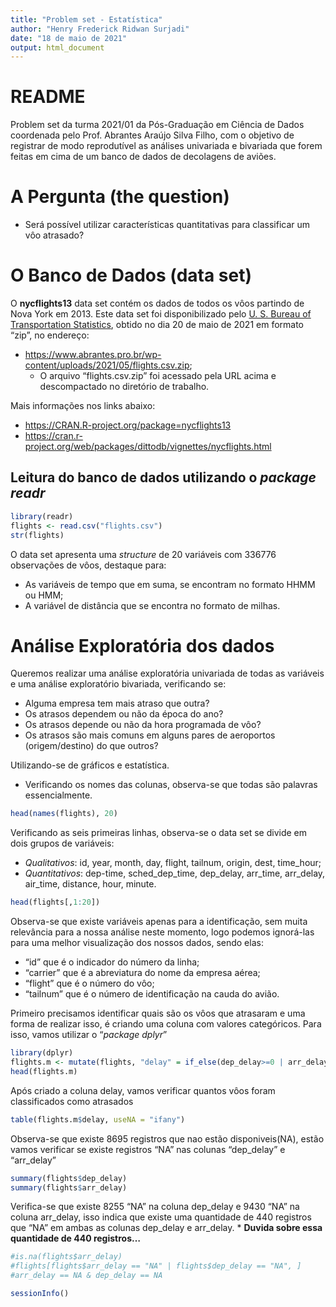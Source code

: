 ```yaml
---
title: "Problem set - Estatística"
author: "Henry Frederick Ridwan Surjadi"
date: "18 de maio de 2021"
output: html_document
---
```

# README
Problem set da turma 2021/01 da Pós-Graduação em Ciência de Dados coordenada pelo Prof. Abrantes Araújo Silva Filho, com o objetivo de registrar de modo reprodutível as análises univariada e bivariada que forem feitas em cima de um banco de dados de decolagens de aviões.

#  A Pergunta (the question)
*   Será possível utilizar características quantitativas para classificar um vôo atrasado?
 
#   O Banco de Dados (data set)
O **nycflights13** data set contém os dados de todos os vôos partindo de Nova York em 2013. Este data set foi disponibilizado pelo [U. S. Bureau of Transportation Statistics](https://www.bts.gov/), obtido no dia 20 de maio de 2021 em formato "zip", no endereço:

*   <https://www.abrantes.pro.br/wp-content/uploads/2021/05/flights.csv.zip>;
    +   O arquivo "flights.csv.zip" foi acessado pela URL acima e descompactado no diretório de trabalho.

Mais informações nos links abaixo:

*   <https://CRAN.R-project.org/package=nycflights13> 
*   <https://cran.r-project.org/web/packages/dittodb/vignettes/nycflights.html>

##  Leitura do banco de dados utilizando o *package readr* 
```r
library(readr)
flights <- read.csv("flights.csv")
str(flights)
```
O data set apresenta uma *structure* de 20 variáveis com 336776 observações de vôos, destaque para:

*   As variáveis de tempo que em suma, se encontram no formato HHMM ou HMM;
*   A variável de distância que se encontra no formato de milhas.


# Análise Exploratória dos dados
Queremos realizar uma análise exploratória univariada de todas as variáveis e uma análise exploratório bivariada, verificando se:

*   Alguma empresa tem mais atraso que outra?
*   Os atrasos dependem ou não da época do ano?
*   Os atrasos depende ou não da hora programada de vôo?
*   Os atrasos são mais comuns em alguns pares de aeroportos (origem/destino) do que outros?

Utilizando-se de gráficos e estatística.

*  Verificando os nomes das colunas, observa-se que todas são palavras essencialmente. 
```r
head(names(flights), 20)
```
Verificando as seis primeiras linhas, observa-se o data set se divide em dois grupos de variáveis:

*   *Qualitativos*: id, year, month, day, flight, tailnum, origin, dest, time_hour;
*   *Quantitativos*: dep-time, sched_dep_time, dep_delay, arr_time, arr_delay, air_time, distance, hour, minute.

```r
head(flights[,1:20])
```
Observa-se que existe variáveis apenas para a identificação, sem muita relevância para a nossa análise neste momento, logo podemos ignorá-las para uma melhor visualização dos nossos dados, sendo elas:

*  "id" que é o indicador do número da linha;
*  "carrier" que é a abreviatura do nome da empresa aérea;
*  "flight" que é o número do vôo;
*  "tailnum" que é o número de identificação na cauda do avião.

Primeiro precisamos identificar quais são os vôos que atrasaram e uma forma de realizar isso, é criando uma coluna com valores categóricos. Para isso, vamos utilizar o "*package dplyr*"


```r
library(dplyr)
flights.m <- mutate(flights, "delay" = if_else(dep_delay>=0 | arr_delay>=0, "yes", "no"))
head(flights.m)
```

Após criado a coluna delay, vamos verificar quantos vôos foram classificados como atrasados

```r
table(flights.m$delay, useNA = "ifany")
```

Observa-se que existe 8695 registros que nao estão disponiveis(NA), estão vamos verificar se existe registros "NA" nas colunas "dep_delay" e "arr_delay"

```r
summary(flights$dep_delay)
summary(flights$arr_delay)
```

Verifica-se que existe 8255 "NA" na coluna dep_delay e 9430 "NA" na coluna arr_delay, isso indica que existe uma quantidade de 440 registros que "NA" em ambas as colunas dep_delay e arr_delay.
*   **Duvida sobre essa quantidade de 440 registros...**

```r

#is.na(flights$arr_delay)
#flights[flights$arr_delay == "NA" | flights$dep_delay == "NA", ]  
#arr_delay == NA & dep_delay == NA
```


```r
sessionInfo()
```

